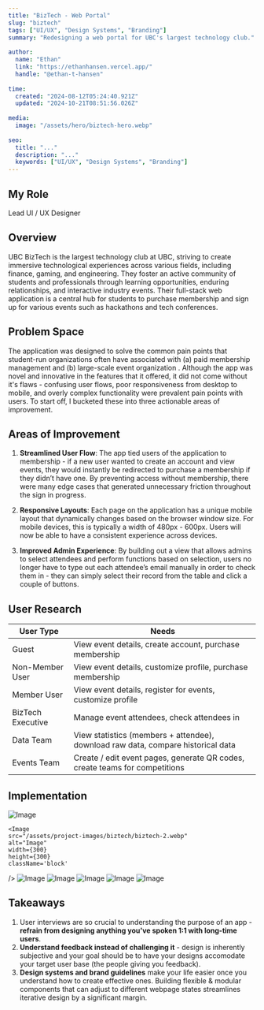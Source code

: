 ```yaml
---
title: "BizTech - Web Portal"
slug: "biztech"
tags: ["UI/UX", "Design Systems", "Branding"]
summary: "Redesigning a web portal for UBC's largest technology club."
 
author:
  name: "Ethan"
  link: "https://ethanhansen.vercel.app/"
  handle: "@ethan-t-hansen"
 
time:
  created: "2024-08-12T05:24:40.921Z"
  updated: "2024-10-21T08:51:56.026Z"
 
media:
  image: "/assets/hero/biztech-hero.webp"
 
seo:
  title: "..."
  description: "..."
  keywords: ["UI/UX", "Design Systems", "Branding"]
---
```


## My Role
Lead UI / UX Designer

## Overview

UBC BizTech is the largest technology club at UBC, striving to create immersive technological experiences across various fields, including finance, gaming, and engineering. They foster an active community of students and professionals through learning opportunities, enduring relationships, and interactive industry events. Their full-stack web application is a central hub for students to purchase membership and sign up for various events such as hackathons and tech conferences.

## Problem Space

The application was designed to solve the common pain points that student-run organizations often have associated with (a) paid membership management and (b) large-scale event organization . Although the app was novel and innovative in the features that it offered, it did not come without it's flaws - confusing user flows, poor responsiveness from desktop to mobile, and overly complex functionality were prevalent pain points with users. To start off, I bucketed these into three actionable areas of improvement.

## Areas of Improvement

1. **Streamlined User Flow**: The app tied users of the application to membership - if a new user wanted to create an account and view events, they would instantly be redirected to purchase a membership if they didn’t have one. By preventing access without membership, there were many edge cases that generated unnecessary friction throughout the sign in progress.

2. **Responsive Layouts**: Each page on the application has a unique mobile layout that dynamically changes based on the browser window size. For mobile devices, this is typically a width of 480px - 600px. Users will now be able to have a consistent experience across devices.

3. **Improved Admin Experience**: By building out a view that allows admins to select attendees and perform functions based on selection, users no longer have to type out each attendee’s email manually in order to check them in - they can simply select their record from the table and click a couple of buttons.

## User Research

| User Type       | Needs                                      |
|-----------------|--------------------------------------------|
| Guest	| View event details, create account, purchase membership |
| Non-Member User |	View event details, customize profile, purchase membership |
| Member User	| View event details, register for events, customize profile |
| BizTech Executive | Manage event attendees, check attendees in |
| Data Team	| View statistics (members + attendee), download raw data, compare historical data |
| Events Team |	Create / edit event pages, generate QR codes, create teams for competitions |

## Implementation

<div className="mt-6 grid grid-cols-1 sm:grid-cols-2 md:grid-cols-1 gap-4">

  <Image
    src="/assets/project-images/biztech/biztech-1.webp"
    alt="Image"
    width={300}
    height={300}
    className='block'
  />

    <Image
    src="/assets/project-images/biztech/biztech-2.webp"
    alt="Image"
    width={300}
    height={300}
    className='block'
  />
    <Image
    src="/assets/project-images/biztech/biztech-3.webp"
    alt="Image"
    width={300}
    height={300}
    className='block'
  />
    <Image
    src="/assets/project-images/biztech/biztech-4.webp"
    alt="Image"
    width={300}
    height={300}
    className='block'
  />
    <Image
    src="/assets/project-images/biztech/biztech-5.webp"
    alt="Image"
    width={300}
    height={300}
    className='block'
  />
    <Image
    src="/assets/project-images/biztech/biztech-6.webp"
    alt="Image"
    width={300}
    height={300}
    className='block'
  />
    <Image
    src="/assets/project-images/biztech/biztech-7.webp"
    alt="Image"
    width={300}
    height={300}
    className='block'
  />

  </div>

## Takeaways

1. User interviews are so crucial to understanding the purpose of an app - **refrain from designing anything you've spoken 1:1 with long-time users**.
2. **Understand feedback instead of challenging it** - design is inherently subjective and your goal should be to have your designs accomodate your target user base (the people giving you feedback).
3. **Design systems and brand guidelines** make your life easier once you understand how to create effective ones. Building flexible & modular components that can adjust to different webpage states streamlines iterative design by a significant margin.
